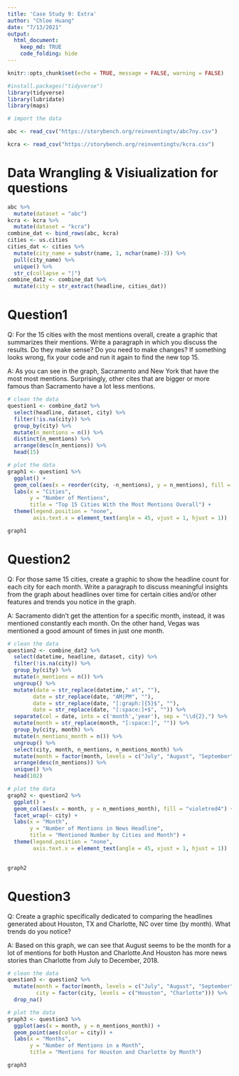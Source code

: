 ```yaml
---
title: 'Case Study 9: Extra'
author: "Chloe Huang"
date: "7/13/2021"
output:
  html_document: 
    keep_md: TRUE
    code_folding: hide
---
```


```r
knitr::opts_chunk$set(echo = TRUE, message = FALSE, warning = FALSE)
```

```r

#install.packages("tidyverse") 
library(tidyverse)
library(lubridate)
library(maps)
```

```r
# import the data

abc <- read_csv("https://storybench.org/reinventingtv/abc7ny.csv")

kcra <- read_csv("https://storybench.org/reinventingtv/kcra.csv")
```

# Data Wrangling & Visiualization for questions
```r
abc %>% 
  mutate(dataset = "abc")
kcra <- kcra %>% 
  mutate(dataset = "kcra")
combine_dat <- bind_rows(abc, kcra)
cities <- us.cities
cities_dat <- cities %>% 
  mutate(city_name = substr(name, 1, nchar(name)-3)) %>% 
  pull(city_name) %>% 
  unique() %>% 
  str_c(collapse = "|")
combine_dat2 <- combine_dat %>% 
  mutate(city = str_extract(headline, cities_dat))
```

# Question1
Q: For the 15 cities with the most mentions overall, create a graphic that summarizes their mentions. Write a paragraph in which you discuss the results. Do they make sense? Do you need to make changes? If something looks wrong, fix your code and run it again to find the new top 15.

A: As you can see in the graph, Sacramento and New York that have the most most mentions. Surprisingly, other cites that are bigger or more famous than Sacramento have a lot less mentions.  

```r
# clean the data
question1 <- combine_dat2 %>% 
  select(headline, dataset, city) %>% 
  filter(!is.na(city)) %>% 
  group_by(city) %>% 
  mutate(n_mentions = n()) %>%
  distinct(n_mentions) %>% 
  arrange(desc(n_mentions)) %>% 
  head(15)

# plot the data
graph1 <- question1 %>% 
  ggplot() +
  geom_col(aes(x = reorder(city, -n_mentions), y = n_mentions), fill = "skyblue") +
  labs(x = "Cities",
       y = "Number of Mentions", 
       title = "Top 15 Cities With the Most Mentions Overall") +
  theme(legend.position = "none",
        axis.text.x = element_text(angle = 45, vjust = 1, hjust = 1))

graph1
```

# Question2
Q: For those same 15 cities, create a graphic to show the headline count for each city for each month. Write a paragraph to discuss meaningful insights from the graph about headlines over time for certain cities and/or other features and trends you notice in the graph.

A: Sacramento didn't get the attention for a specific month, instead, it was mentioned constantly each month. On the other hand, Vegas was mentioned a good amount of times in just one month.

```r
# clean the data
question2 <- combine_dat2 %>% 
  select(datetime, headline, dataset, city) %>% 
  filter(!is.na(city)) %>% 
  group_by(city) %>% 
  mutate(n_mentions = n()) %>%
  ungroup() %>% 
  mutate(date = str_replace(datetime," at", ""),
        date = str_replace(date, "AM|PM", ""),
        date = str_replace(date, "[:graph:]{5}$", ""), 
        date = str_replace(date, "[:space:]+$", "")) %>%
  separate(col = date, into = c('month','year'), sep = "\\d{2},") %>% 
  mutate(month = str_replace(month, "[:space:]", "")) %>% 
  group_by(city, month) %>% 
  mutate(n_mentions_month = n()) %>% 
  ungroup() %>% 
  select(city, month, n_mentions, n_mentions_month) %>% 
  mutate(month = factor(month, levels = c("July", "August", "September", "October", "November", "December", "January"))) %>% 
  arrange(desc(n_mentions)) %>% 
  unique() %>% 
  head(102)

# plot the data
graph2 <- question2 %>%
  ggplot() +
  geom_col(aes(x = month, y = n_mentions_month), fill = "violetred4") +
  facet_wrap(~ city) +
  labs(x = "Month", 
       y = "Number of Mentions in News Headline",
       title = "Mentioned Number by Cities and Month") +
  theme(legend.position = "none",
        axis.text.x = element_text(angle = 45, vjust = 1, hjust = 1))
  

graph2
```

# Question3
Q: Create a graphic specifically dedicated to comparing the headlines generated about Houston, TX and Charlotte, NC over time (by month). What trends do you notice?

A: Based on this graph, we can see that August seems to be the month for a lot of mentions for both Huston and Charlotte.And Houston has more news stories than Charlotte from July to December, 2018.
```r
# clean the data
question3 <- question2 %>% 
  mutate(month = factor(month, levels = c("July", "August", "September", "October", "November", "December", "January")),
         city = factor(city, levels = c("Houston", "Charlotte"))) %>% 
  drop_na()

# plot the data
graph3 <- question3 %>% 
  ggplot(aes(x = month, y = n_mentions_month)) +
  geom_point(aes(color = city)) +
  labs(x = "Months",
       y = "Number of Mentions in a Month", 
       title = "Mentions for Houston and Charlotte by Month")

graph3
```


